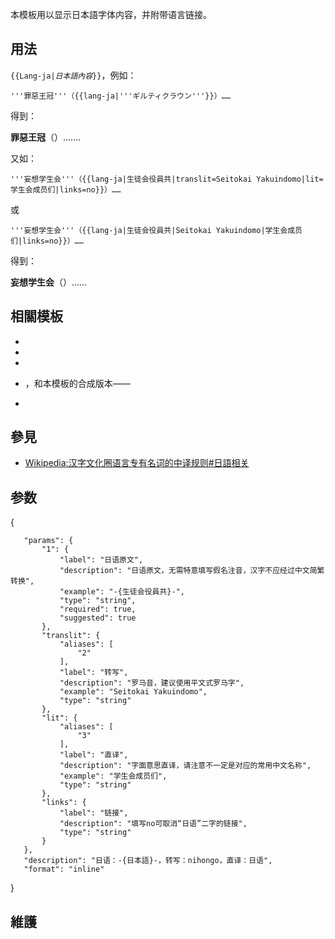 {{NoteTA
|G1 = IT
|G2 = MediaWiki
}}
{{Documentation subpage}}
{{High-use|12,000+}}
<!-- 在本行下編輯模板說明 -->

本模板用以显示日本語字体内容，并附带语言链接。

== 用法 ==
<code><nowiki>{{Lang-ja|</nowiki>''日本語內容''<nowiki>}}</nowiki></code>，例如：
<pre>'''罪惡王冠'''（{{lang-ja|'''ギルティクラウン'''}}）……</pre>

得到：

'''罪惡王冠'''（{{lang-ja|'''ギルティクラウン'''}}）…….

又如：
<pre>'''妄想学生会'''（{{lang-ja|生徒会役員共|translit=Seitokai Yakuindomo|lit=学生会成员们|links=no}}）……</pre>
或
<pre>'''妄想学生会'''（{{lang-ja|生徒会役員共|Seitokai Yakuindomo|学生会成员们|links=no}}）……</pre>

得到：

'''妄想学生会'''（{{lang-ja|生徒会役員共|translit=Seitokai Yakuindomo|lit=学生会成员们|links=no}}）……

==相關模板==
* {{tlx|Japanese}}
* {{tlx|Nihongo}}
* {{tlx|Japanese-horizontal}}
* {{tlx|Jp}}，{{tlx|Nihongo}}和本模板的合成版本——{{tlx|Jpn}}
* {{tlx|lang}}

==參見==
* [[Wikipedia:汉字文化圈语言专有名词的中译规则#日語相关]]

==参数==
<templatedata>
{
	"params": {
		"1": {
			"label": "日语原文",
			"description": "日语原文，无需特意填写假名注音，汉字不应经过中文简繁转换",
			"example": "-{生徒会役員共}-",
			"type": "string",
			"required": true,
			"suggested": true
		},
		"translit": {
			"aliases": [
				"2"
			],
			"label": "转写",
			"description": "罗马音，建议使用平文式罗马字",
			"example": "Seitokai Yakuindomo",
			"type": "string"
		},
		"lit": {
			"aliases": [
				"3"
			],
			"label": "直译",
			"description": "字面意思直译，请注意不一定是对应的常用中文名称",
			"example": "学生会成员们",
			"type": "string"
		},
		"links": {
			"label": "链接",
			"description": "填写no可取消“日语”二字的链接",
			"type": "string"
		}
	},
	"description": "日语：-{日本語}-，转写：nihongo，直译：日语",
	"format": "inline"
}
</templatedata>

==維護==
{{clc|使用Lang-ja中第二個匿名參數的條目}}

<includeonly>{{sandbox other||
<!-- 本行下加入模板的分類，跨維基連結加入Wikidata（參見[[Wikipedia:维基数据]]） -->
[[Category:日語模板]]
[[Category:多语言支持模板]]
}}</includeonly>